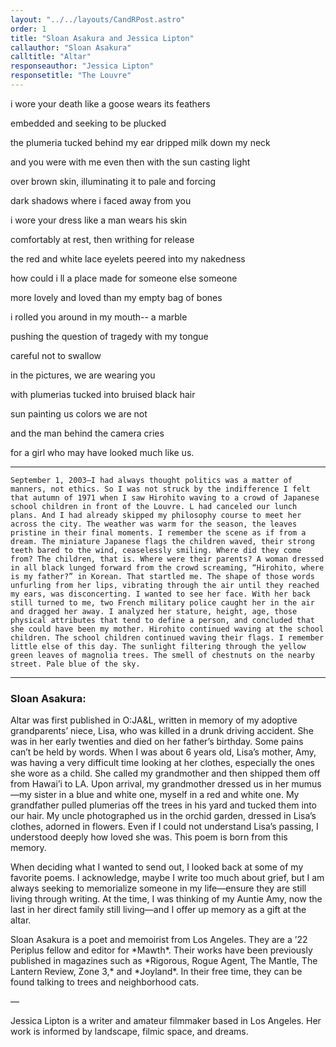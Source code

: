 ```yaml
---
layout: "../../layouts/CandRPost.astro"
order: 1
title: "Sloan Asakura and Jessica Lipton"
callauthor: "Sloan Asakura"
calltitle: "Altar"
responseauthor: "Jessica Lipton"
responsetitle: "The Louvre"
---
```



<CandRItem id="call" title={frontmatter.calltitle} author={frontmatter.callauthor}>

<div class="smallPoem">

i wore your death like a goose wears its feathers 

<Spacer /> embedded and seeking to be plucked 

the plumeria tucked behind my ear dripped milk down my neck 

<Spacer /> and you were with me even then with the sun casting light 

<Spacer /> <Spacer /> over brown skin, illuminating it to pale and forcing 

<Spacer /> <Spacer /> <Spacer /> dark shadows where i faced away from you 

i wore your dress like a man wears his skin 

<Spacer /> <Spacer /> comfortably at rest, then writhing for release 

the red and white lace eyelets peered into my nakedness 

<Spacer /> how could i ll a place made for someone else someone 

<Spacer /> <Spacer /> more lovely and loved than my empty bag of bones 

<Spacer /> <Spacer /> <Spacer /> i rolled you around in my mouth-- a marble 

<Spacer /> <Spacer /> <Spacer /> <Spacer /> pushing the question of tragedy with my tongue 

<div class="rightalign">
careful not to swallow 
</div>

<Spacer /> in the pictures, we are wearing you 

<Spacer /> <Spacer /> with plumerias tucked into bruised black hair 

<Spacer /> <Spacer /> <Spacer /> sun painting us colors we are not 

<Spacer /> <Spacer /> <Spacer /> <Spacer /> and the man behind the camera cries 

<div class="rightalign">
for a girl who may have looked much like us.
</div>

</div>

</CandRItem>

---

<CandRItem id="response" title={frontmatter.responsetitle} author={frontmatter.responseauthor}>


	September 1, 2003—I had always thought politics was a matter of manners, not ethics. So I was not struck by the indifference I felt that autumn of 1971 when I saw Hirohito waving to a crowd of Japanese school children in front of the Louvre. L had canceled our lunch plans. And I had already skipped my philosophy course to meet her across the city. The weather was warm for the season, the leaves pristine in their final moments. I remember the scene as if from a dream. The miniature Japanese flags the children waved, their strong teeth bared to the wind, ceaselessly smiling. Where did they come from? The children, that is. Where were their parents? A woman dressed in all black lunged forward from the crowd screaming, “Hirohito, where is my father?” in Korean. That startled me. The shape of those words unfurling from her lips, vibrating through the air until they reached my ears, was disconcerting. I wanted to see her face. With her back still turned to me, two French military police caught her in the air and dragged her away. I analyzed her stature, height, age, those physical attributes that tend to define a person, and concluded that she could have been my mother. Hirohito continued waving at the school children. The school children continued waving their flags. I remember little else of this day. The sunlight filtering through the yellow green leaves of magnolia trees. The smell of chestnuts on the nearby street. Pale blue of the sky. 

</CandRItem>

---

<CandRItem id="response" title="Insights">

### Sloan Asakura:

Altar was first published in O:JA&L, written in memory of my adoptive grandparents’ niece, Lisa, who was killed in a drunk driving accident. She was in her early twenties and died on her father’s birthday. Some pains can’t be held by words. When I was about 6 years old, Lisa’s mother, Amy, was having a very difficult time looking at her clothes, especially the ones she wore as a child. She called my grandmother and then shipped them off from Hawai’i to LA. Upon arrival, my grandmother dressed us in her mumus—my sister in a blue and white one, myself in a red and white one. My grandfather pulled plumerias off the trees in his yard and tucked them into our hair. My uncle photographed us in the orchid garden, dressed in Lisa’s clothes, adorned in flowers. Even if I could not understand Lisa’s passing, I understood deeply how loved she was. This poem is born from this memory.

When deciding what I wanted to send out, I looked back at some of my favorite poems. I acknowledge, maybe I write too much about grief, but I am always seeking to memorialize someone in my life—ensure they are still living through writing. At the time, I was thinking of my Auntie Amy, now the last in her direct family still living—and I offer up memory as a gift at the altar.

</CandRItem>


<CandRBio>
<span class="darkText">Sloan Asakura</span> is a poet and memoirist from Los Angeles. They are a ’22 Periplus fellow and editor for *Mawth*. Their works have been previously published in magazines such as *Rigorous, Rogue Agent, The Mantle, The Lantern Review, Zone 3,* and *Joyland*. In their free time, they can be found talking to trees and neighborhood cats.

—

<span class="darkText">Jessica Lipton</span> is a writer and amateur filmmaker based in Los Angeles. Her work is informed by landscape, filmic space, and dreams.
</CandRBio>
		